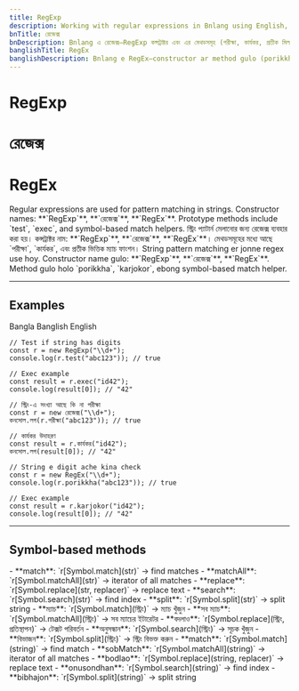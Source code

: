 ```yaml
---
title: RegExp
description: Working with regular expressions in Bnlang using English, Bangla, and Banglish names with short examples.
bnTitle: রেজেক্স
bnDescription: Bnlang এ রেজেক্স—RegExp কন্সট্রাক্টর এবং এর মেথডসমূহ (পরীক্ষা, কার্যকর, প্রতীক মিলাও ইত্যাদি)।
banglishTitle: RegEx
banglishDescription: Bnlang e RegEx—constructor ar method gulo (porikkha, karjokor, protikMilao etc.).
---
```


# <I18nEnglish>RegExp</I18nEnglish>
# <I18nBangla>রেজেক্স</I18nBangla>
# <I18nBanglish>RegEx</I18nBanglish>

<I18nEnglish>
Regular expressions are used for pattern matching in strings.  
Constructor names: **`RegExp`**, **`রেজেক্স`**, **`RegEx`**.  
Prototype methods include `test`, `exec`, and symbol-based match helpers.
</I18nEnglish>

<I18nBangla>
স্ট্রিং প্যাটার্ন মেলানোর জন্য রেজেক্স ব্যবহার করা হয়।  
কন্সট্রাক্টর নাম: **`RegExp`**, **`রেজেক্স`**, **`RegEx`**।  
মেথডসমূহের মধ্যে আছে `পরীক্ষা`, `কার্যকর`, এবং প্রতীক ভিত্তিক ম্যাচ ফাংশন।
</I18nBangla>

<I18nBanglish>
String pattern matching er jonne regex use hoy.  
Constructor name gulo: **`RegExp`**, **`রেজেক্স`**, **`RegEx`**.  
Method gulo holo `porikkha`, `karjokor`, ebong symbol-based match helper.
</I18nBanglish>

---

## Examples

<Tabs defaultValue="bangla" className="w-full">
  <TabsList>
    <TabsTrigger value="bangla">Bangla</TabsTrigger>
    <TabsTrigger value="banglish">Banglish</TabsTrigger>
    <TabsTrigger value="english">English</TabsTrigger>
  </TabsList>

  <TabsContent value="english">

```bnl
// Test if string has digits
const r = new RegExp("\\d+");
console.log(r.test("abc123")); // true

// Exec example
const result = r.exec("id42");
console.log(result[0]); // "42"
```
  </TabsContent>

  <TabsContent value="bangla">

```bnl
// স্ট্রিং-এ সংখ্যা আছে কি না পরীক্ষা
const r = new রেজেক্স("\\d+");
কনসোল.লগ(r.পরীক্ষা("abc123")); // true

// কার্যকর উদাহরণ
const result = r.কার্যকর("id42");
কনসোল.লগ(result[0]); // "42"
```
  </TabsContent>

  <TabsContent value="banglish">

```bnl
// String e digit ache kina check
const r = new RegEx("\\d+");
console.log(r.porikkha("abc123")); // true

// Exec example
const result = r.karjokor("id42");
console.log(result[0]); // "42"
```
  </TabsContent>
</Tabs>

---

## Symbol-based methods

<I18nEnglish>
- **match**: `r[Symbol.match](str)` → find matches  
- **matchAll**: `r[Symbol.matchAll](str)` → iterator of all matches  
- **replace**: `r[Symbol.replace](str, replacer)` → replace text  
- **search**: `r[Symbol.search](str)` → find index  
- **split**: `r[Symbol.split](str)` → split string
</I18nEnglish>

<I18nBangla>
- **ম্যাচ**: `r[Symbol.match](স্ট্রিং)` → ম্যাচ খুঁজুন  
- **সব ম্যাচ**: `r[Symbol.matchAll](স্ট্রিং)` → সব ম্যাচের ইটারেটর  
- **বদলাও**: `r[Symbol.replace](স্ট্রিং, প্রতিস্থাপন)` → টেক্সট পরিবর্তন  
- **অনুসন্ধান**: `r[Symbol.search](স্ট্রিং)` → সূচক খুঁজুন  
- **বিভাজন**: `r[Symbol.split](স্ট্রিং)` → স্ট্রিং বিভক্ত করুন
</I18nBangla>

<I18nBanglish>
- **match**: `r[Symbol.match](string)` → find match  
- **sobMatch**: `r[Symbol.matchAll](string)` → iterator of all matches  
- **bodlao**: `r[Symbol.replace](string, replacer)` → replace text  
- **onusondhan**: `r[Symbol.search](string)` → find index  
- **bibhajon**: `r[Symbol.split](string)` → split string
</I18nBanglish>
